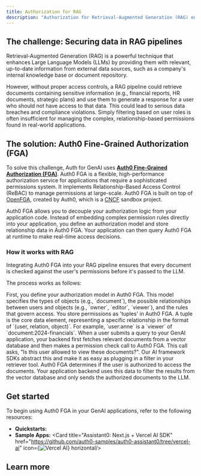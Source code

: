```yaml
---
title: Authorization for RAG
description: "Authorization for Retrieval-Augmented Generation (RAG) ensures that when a GenAI application retrieves and uses your company's internal data to answer user questions, it only accesses information that the specific user is permitted to see. This prevents the AI model from inadvertently [exposing sensitive or confidential data](https://genai.owasp.org/llmrisk/llm022025-sensitive-information-disclosure/) to unauthorized individuals."
---
```



## The challenge: Securing data in RAG pipelines

Retrieval-Augmented Generation (RAG) is a powerful technique that enhances Large Language Models (LLMs) by providing them with relevant, up-to-date information from external data sources, such as a company's internal knowledge base or document repository.

However, without proper access controls, a RAG pipeline could retrieve documents containing sensitive information (e.g., financial reports, HR documents, strategic plans) and use them to generate a response for a user who should not have access to that data. This could lead to serious data breaches and compliance violations. Simply filtering based on user roles is often insufficient for managing the complex, relationship-based permissions found in real-world applications.

## The solution: Auth0 Fine-Grained Authorization (FGA)

To solve this challenge, Auth for GenAI uses [**Auth0 Fine-Grained Authorization (FGA)**](https://auth0.com/fine-grained-authorization). Auth0 FGA is a flexible, high-performance authorization service for applications that require a sophisticated permissions system. It implements Relationship-Based Access Control (ReBAC) to manage permissions at large-scale. Auth0 FGA is built on top of [OpenFGA](https://openfga.dev/), created by Auth0, which is a [CNCF](https://cncf.io/) sandbox project.

Auth0 FGA allows you to decouple your authorization logic from your application code. Instead of embedding complex permission rules directly into your application, you define an authorization model and store relationship data in Auth0 FGA. Your application can then query Auth0 FGA at runtime to make real-time access decisions.

### How it works with RAG

Integrating Auth0 FGA into your RAG pipeline ensures that every document is checked against the user's permissions before it's passed to the LLM.

The process works as follows:

<Steps>
  <Step title="Authorization model">
   First, you define your authorization model in Auth0 FGA. This model specifies the types of objects (e.g., `document`), the possible relationships between users and objects (e.g., `owner`, `editor`, `viewer`), and the rules that govern access.
  </Step>
  <Step title="Store relationships">
  You store permissions as 'tuples' in Auth0 FGA. A tuple is the core data element, representing a specific relationship in the format of `(user, relation, object)`. For example, `user:anne` is a `viewer` of `document:2024-financials`.
  </Step>
  <Step title="Fetch and filter">
  When a user submits a query to your GenAI application, your backend first fetches relevant documents from a vector database and then makes a permission check call to Auth0 FGA. This call asks, "Is this user allowed to view these documents?". Our AI framework SDKs abstract this and make it as easy as plugging in a filter in your retriever tool.
  </Step>
  <Step title="Secure retrieval">
  Auth0 FGA determines if the user is authorized to access the documents. Your application backend uses this data to filter the results from the vector database and only sends the authorized documents to the LLM.
  </Step>
</Steps>

## Get started

To begin using Auth0 FGA in your GenAI applications, refer to the following resources:

- **Quickstarts:**
  <Columns cols={2}>
  <Card title="Authorization for RAG" href="/get-started/authorization-for-rag" icon="key" horizontal/>
  <Card title="Auth0 FGA Getting Started" href="https://docs.fga.dev/getting-started" icon="gear" horizontal/>
  </Columns>
- **Sample Apps:**
  <Columns cols={2}>
  <Card title="Assistant0: Next.js + Vercel AI SDK" href="https://github.com/auth0-samples/auth0-assistant0/tree/vercel-ai" icon={<img src="https://mintlify-assets.b-cdn.net/auth0/vercel.svg" alt="Vercel AI" />} horizontal/>
  <Card title="Assistant0: Next.js + LangGraph - Coming soon" icon="clock" horizontal/>
  <Card title="Assistant0: Next.js + LlamaIndex - Coming soon" icon="clock" horizontal/>
  <Card title="SmartHR Assistant: Next.js + LangChain" href="https://github.com/auth0-samples/auth0-ai-smart-hr-assistant" icon="github" horizontal/>
  <Card title="AI Samples: Multiple frameworks" href="https://github.com/auth0-samples/auth0-ai-samples/tree/main/authorization-for-rag" icon="github" horizontal/>
  <Card title="Auth0 AI SDK TypeScript samples" href="https://github.com/auth0-lab/auth0-ai-js/tree/main/examples/authorization-for-rag" icon="code" horizontal/>
  <Card title="Auth0 AI SDK Python samples" href="https://github.com/auth0-lab/auth0-ai-python/tree/main/examples/authorization-for-rag" icon="python" horizontal/>
  </Columns>

## Learn more

<Columns cols={2}>
<Card title="Auth0 FGA Documentation" href="https://docs.fga.dev/" icon="gear" horizontal/>
<Card title="OpenFGA Documentation" href="https://openfga.dev/" icon="book" horizontal/>
</Columns>
